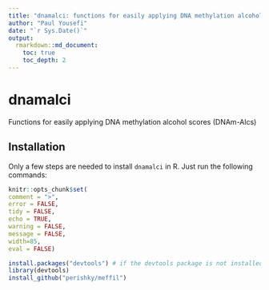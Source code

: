 ```yaml
---
title: "dnamalci: functions for easily applying DNA methylation alcohol scores"
author: "Paul Yousefi"
date: "`r Sys.Date()`"
output: 
  rmarkdown::md_document:
    toc: true
    toc_depth: 2
---
```



# dnamalci

Functions for easily applying DNA methylation alcohol scores (DNAm-Alcs)


## Installation

Only a few steps are needed to install `dnamalci` in R. Just run the following commands:

```r
knitr::opts_chunk$set(
comment = ">",
error = FALSE,
tidy = FALSE,
echo = TRUE, 
warning = FALSE, 
message = FALSE,
width=85,
eval = FALSE)
```

```r
install.packages("devtools") # if the devtools package is not installed
library(devtools)
install_github("perishky/meffil")
```
